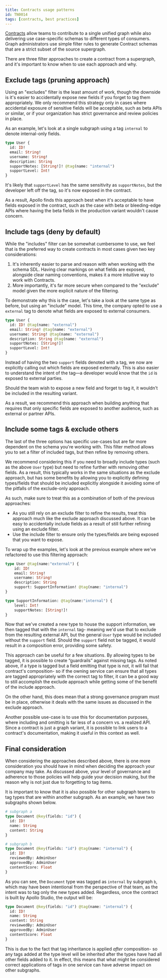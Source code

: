 ```yaml
---
title: Contracts usage patterns
id: TN0014
tags: [contracts, best practices]
---
```


[Contracts](/studio/contracts/) allow teams to contribute to a single unified graph while also delivering use case-specific schemas to different types of consumers. Graph administrators use simple filter rules to generate Contract schemas that are a strict subset of the source supergraph.

There are three filter approaches to create a contract from a supergraph, and it's important to know when to use each approach and why.

## Exclude tags (pruning approach)

Using an "excludes" filter is the least amount of work, though the downside is it's easier to accidentally expose new fields if you forget to tag them appropriately. We only recommend this strategy only in cases where accidental exposure of sensitive fields will be acceptable, such as beta APIs or similar, or if your organization has strict governance and review policies in place.

As an example, let's look at a single subgraph using a tag `internal` to denote internal-only fields.

```graphql
type User {
  id: ID!
  email: String!
  username: String!
  description: String
  supportNotes: [String!]! @tag(name: "internal")
  supportLevel: Int!
}
```

It's likely that `supportLevel` has the same sensitivity as `supportNotes`, but the developer left off the tag, so it's now exposed in the contract.

As a result, Apollo finds this approach best when it's acceptable to have fields exposed in the contract, such as the case with beta or bleeding-edge APIs where having the beta fields in the production variant wouldn't cause concern.

## Include tags (deny by default)

While the "includes" filter can be somewhat cumbersome to use, we feel that is the preferred way to create contracts in most cases given two key considerations:

1. It's inherently easier to parse and reason with when working with the schema SDL. Having clear markings on what fields are exposed, alongside clear naming conventions, makes it a more intuitive way to work with Contracts.
2. More importantly, it's far more secure when compared to the "exclude" model given the more explicit nature of the filtering.

To demonstrate why this is the case, let's take a look at the same type as before, but using an "include" model. This time, the company opted to use a `external` tag to denote what fields are exposed to external consumers.

```graphql
type User {
  id: ID! @tag(name: "external")
  email: String! @tag(name: "external")
  username: String! @tag(name: "external")
  description: String @tag(name: "external")
  supportNotes: [String!]!
  supportLevel: Int!
}
```

Instead of having the two `support` fields denoted with a tag, we now are explicitly calling out which fields are exposed externally. This is also easier to understand the intent of the tag—a developer would know that the `id` is exposed to external parties.

Should the team wish to expose a new field and forget to tag it, it wouldn't be included in the resulting variant.

As a result, we recommend this approach when building anything that requires that only specific fields are exposed to another audience, such as external or partner APIs.

## Include some tags & exclude others

The last of the three options has specific use-cases but are far more dependent on the schema you're working with. This filter method allows you to set a filter of included tags, but then refine by removing others.

We recommend considering this if you need to broadly include types (such as the above `User` type) but need to refine further with removing other fields. As a result, this typically works in the same situations as the exclude approach, but has some benefits by allowing you to explicitly defining types/fields that should be included explicitly alongside it avoiding some of the pitfalls of the exclude-only approach.

As such, make sure to treat this as a combination of both of the previous approaches:

- As you still rely on an exclude filter to refine the results, treat this approach much like the exclude approach discussed above. It can be easy to accidentally include fields as a result of still further refining using an exclude filter.
- Use the include filter to ensure only the types/fields are being exposed that you want to expose.

To wrap up the examples, let's look at the previous example where we've refactored to use this filtering approach:

```graphql
type User @tag(name:"external") {
	id: ID!
	email: String!
	username: String!
	description: String
	support: SupportInformation! @tag(name: "internal")
}

type SupportInformation: @tag(name:"internal") {
	level: Int!
	supportNotes: [String!]!
}
```

Now that we've created a new type to house the support information, we then tagged that with the `internal` tag- meaning we'd use that to exclude from the resulting external API, but the general `User` type would be included without the `support` field. Should the `support` field not be tagged, it would result in a composition error, providing some safety.

This approach can be useful for a few situations. By allowing types to be tagged, it is possible to create “guardrails” against missing tags. As noted above, if a type is tagged but a field emitting that type is not, it will fail that contract's composition- so if the owning service can ensure that all types are tagged appropriately with the correct tag to filter, it can be a good way to still accomplish the exclude approach while getting some of the benefit of the include approach.

On the other hand, this does mean that a strong governance program must be in place, otherwise it deals with the same issues as discussed in the exclude approach.

Another possible use-case is to use this for documentation purposes, where including and omitting is far less of a concern vs. a realized API. Since a contract is just a graph variant, it is possible to link users to a contract's documentation, making it useful in this context as well.

## Final consideration

When considering the approaches described above, there is one more consideration you should have in mind when deciding the approach your company may take. As discussed above, your level of governance and adherence to those policies will help guide your decision making, but the reason why is not just due to forgetting to tag items.

It is important to know that it is also possible for other subgraph teams to tag types that are within another subgraph. As an example, we have two subgraphs shown below.

```graphql
# subgraph a
type Document @key(fields: "id") {
  id: ID!
  name: String
  content: String
}

# subgraph b
type Document @key(fields: "id") @tag(name: "internal") {
  id: ID!
  reviewedBy: AdminUser
  approvedBy: AdminUser
  contentScore: Float
}
```

As you can see, the `Document` type was tagged as `internal` by subgraph `b`, which may have been intentional from the perspective of that team, as the intent was to tag only the new types added. Regardless, once the contract is built by Apollo Studio, the output will be:

```graphql
type Document @key(fields: "id") @tag(name: "internal") {
  id: ID!
  name: String
  content: String
  reviewedBy: AdminUser
  approvedBy: AdminUser
  contentScore: Float
}
```

This is due to the fact that tag inheritance is applied _after_ composition- so any tags added at the type level will be inherited after the types have had all other fields added to it. In effect, this means that what might be considered correct applications of tags in one service can have adverse impact on other subgraphs.
